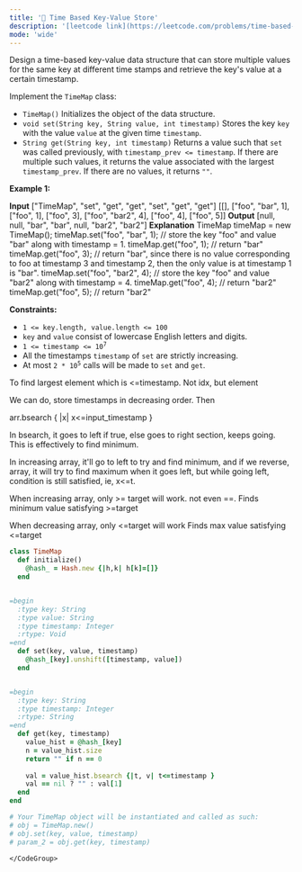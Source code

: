 ```yaml
---
title: '🧀 Time Based Key-Value Store'
description: '[leetcode link](https://leetcode.com/problems/time-based-key-value-store/description/)'
mode: 'wide'
---
```

<Tabs>
  <Tab title="Question" icon="circle-question" iconType="regular">
    <Card>
      <p>Design a time-based key-value data structure that can store multiple values for the same key at different time stamps and retrieve the key&#39;s value at a certain timestamp.</p>  <p>Implement the <code>TimeMap</code> class:</p>  <ul>  <li><code>TimeMap()</code> Initializes the object of the data structure.</li>  <li><code>void set(String key, String value, int timestamp)</code> Stores the key <code>key</code> with the value <code>value</code> at the given time <code>timestamp</code>.</li>  <li><code>String get(String key, int timestamp)</code> Returns a value such that <code>set</code> was called previously, with <code>timestamp_prev &lt;= timestamp</code>. If there are multiple such values, it returns the value associated with the largest <code>timestamp_prev</code>. If there are no values, it returns <code>&quot;&quot;</code>.</li> </ul>   <p><strong class="example">Example 1:</strong></p>   <strong>Input</strong> [&quot;TimeMap&quot;, &quot;set&quot;, &quot;get&quot;, &quot;get&quot;, &quot;set&quot;, &quot;get&quot;, &quot;get&quot;] [[], [&quot;foo&quot;, &quot;bar&quot;, 1], [&quot;foo&quot;, 1], [&quot;foo&quot;, 3], [&quot;foo&quot;, &quot;bar2&quot;, 4], [&quot;foo&quot;, 4], [&quot;foo&quot;, 5]] <strong>Output</strong> [null, null, &quot;bar&quot;, &quot;bar&quot;, null, &quot;bar2&quot;, &quot;bar2&quot;]  <strong>Explanation</strong> TimeMap timeMap = new TimeMap(); timeMap.set(&quot;foo&quot;, &quot;bar&quot;, 1);  // store the key &quot;foo&quot; and value &quot;bar&quot; along with timestamp = 1. timeMap.get(&quot;foo&quot;, 1);         // return &quot;bar&quot; timeMap.get(&quot;foo&quot;, 3);         // return &quot;bar&quot;, since there is no value corresponding to foo at timestamp 3 and timestamp 2, then the only value is at timestamp 1 is &quot;bar&quot;. timeMap.set(&quot;foo&quot;, &quot;bar2&quot;, 4); // store the key &quot;foo&quot; and value &quot;bar2&quot; along with timestamp = 4. timeMap.get(&quot;foo&quot;, 4);         // return &quot;bar2&quot; timeMap.get(&quot;foo&quot;, 5);         // return &quot;bar2&quot;    <p><strong>Constraints:</strong></p>  <ul>  <li><code>1 &lt;= key.length, value.length &lt;= 100</code></li>  <li><code>key</code> and <code>value</code> consist of lowercase English letters and digits.</li>  <li><code>1 &lt;= timestamp &lt;= 10<sup>7</sup></code></li>  <li>All the timestamps <code>timestamp</code> of <code>set</code> are strictly increasing.</li>  <li>At most <code>2 * 10<sup>5</sup></code> calls will be made to <code>set</code> and <code>get</code>.</li> </ul> 
    </Card>
  </Tab>
  <Tab title="Solution" icon="lightbulb" iconType="regular" >
    <Card>
      To find largest element which is &lt;=timestamp. Not idx, but element

We can do, store timestamps in decreasing order.
Then 

arr.bsearch { |x| x&lt;=input_timestamp }

In bsearch, it goes to left if true, else goes to right section, keeps going. This is effectively to find minimum.

In increasing array, it'll go to left to try and find minimum, and if we reverse, array, it will try to find maximum when it goes left, but while going left, condition is still satisfied, ie, x&lt;=t.


When increasing array, only &gt;= target will work. not even ==.
Finds minimum value satisfying &gt;=target

When decreasing array, only &lt;=target will work
Finds max value satisfying &lt;=target
    </Card>
  <Expandable title="code">
    <CodeGroup dropdown>
```ruby title="Time Based Key-Value Store" lines
class TimeMap
  def initialize()
    @hash_ = Hash.new {|h,k| h[k]=[]}  
  end


=begin
  :type key: String
  :type value: String
  :type timestamp: Integer
  :rtype: Void
=end
  def set(key, value, timestamp)
    @hash_[key].unshift([timestamp, value])
  end


=begin
  :type key: String
  :type timestamp: Integer
  :rtype: String
=end
  def get(key, timestamp)
    value_hist = @hash_[key]
    n = value_hist.size
    return "" if n == 0
    
    val = value_hist.bsearch {|t, v| t<=timestamp }
    val == nil ? "" : val[1]
  end
end

# Your TimeMap object will be instantiated and called as such:
# obj = TimeMap.new()
# obj.set(key, value, timestamp)
# param_2 = obj.get(key, timestamp)
```
    </CodeGroup>
  </Expandable>
  </Tab>
</Tabs>